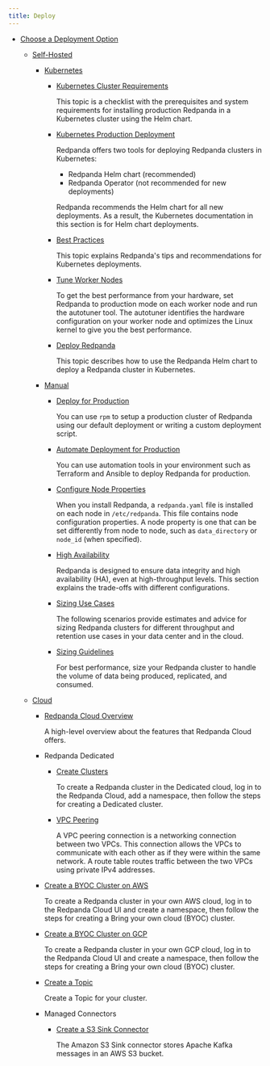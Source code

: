 ```yaml
---
title: Deploy
---
```


<head>
    <meta name="title" content="Deploy | Redpanda Docs"/>
    <meta name="description" content="Deploy."/>
</head>

- [Choose a Deployment Option](../deploy/deployment-option)
  - [Self-Hosted](../deploy/deployment-option/self-hosted)
    - [Kubernetes](../deploy/deployment-option/self-hosted/kubernetes)
      - [Kubernetes Cluster Requirements](../deploy/deployment-option/self-hosted/kubernetes/kubernetes-cluster-requirements)

          This topic is a checklist with the prerequisites and system requirements for installing production Redpanda in a Kubernetes cluster using the Helm chart.

      - [Kubernetes Production Deployment](../deploy/deployment-option/self-hosted/kubernetes/kubernetes-production-deployment)

          Redpanda offers two tools for deploying Redpanda clusters in Kubernetes:

          - Redpanda Helm chart (recommended)
          - Redpanda Operator (not recommended for new deployments)

          Redpanda recommends the Helm chart for all new deployments.
          As a result, the Kubernetes documentation in this section is for Helm chart deployments.

      - [Best Practices](../deploy/deployment-option/self-hosted/kubernetes/kubernetes-best-practices)

          This topic explains Redpanda's tips and recommendations for Kubernetes deployments.

      - [Tune Worker Nodes](../deploy/deployment-option/self-hosted/kubernetes/kubernetes-tune-workers)

          To get the best performance from your hardware, set Redpanda to production mode on each worker node and run the autotuner tool. The autotuner identifies the hardware configuration on your worker node and optimizes the Linux kernel to give you the best performance.

      - [Deploy Redpanda](../deploy/deployment-option/self-hosted/kubernetes/kubernetes-deploy)

          This topic describes how to use the Redpanda Helm chart to deploy a Redpanda cluster in Kubernetes.

    - [Manual](../deploy/deployment-option/self-hosted/manual)
      - [Deploy for Production](../deploy/deployment-option/self-hosted/manual/production/production-deployment)
        
          You can use `rpm` to setup a production cluster of Redpanda using our default deployment or writing a custom deployment script.

      - [Automate Deployment for Production](../deploy/deployment-option/self-hosted/manual/production/production-deployment-automation)
        
          You can use automation tools in your environment such as Terraform and Ansible to deploy Redpanda for production.

      - [Configure Node Properties](../deploy/deployment-option/self-hosted/manual/node-property-configuration)

          When you install Redpanda, a `redpanda.yaml` file is installed on each node in `/etc/redpanda`. This file contains node configuration properties. A node property is one that can be set differently from node to node, such as `data_directory` or `node_id` (when specified).

      - [High Availability](../deploy/deployment-option/self-hosted/manual/high-availability)

          Redpanda is designed to ensure data integrity and high availability (HA), even at high-throughput levels. This section explains the trade-offs with different configurations.

      - [Sizing Use Cases](../deploy/deployment-option/self-hosted/manual/sizing-use-cases)
        
          The following scenarios provide estimates and advice for sizing Redpanda clusters for different throughput and retention use cases in your data center and in the cloud.

      - [Sizing Guidelines](../deploy/deployment-option/self-hosted/manual/sizing)

          For best performance, size your Redpanda cluster to handle the volume of data being produced, replicated, and consumed.


  - [Cloud](../deploy/deployment-option/cloud)
    - [Redpanda Cloud Overview](../deploy/deployment-option/cloud/dedicated-byoc)

        A high-level overview about the features that Redpanda Cloud offers.

    - Redpanda Dedicated
      - [Create Clusters](../deploy/deployment-option/cloud/create-dedicated-cloud-cluster-aws)
        
        To create a Redpanda cluster in the Dedicated cloud, log in to the Redpanda Cloud, add a namespace, then follow the steps for creating a Dedicated cluster.

      - [VPC Peering](../deploy/deployment-option/cloud/vpc-peering)
      
        A VPC peering connection is a networking connection between two VPCs. This connection allows the VPCs to communicate with each other as if they were within the same network. A route table routes traffic between the two VPCs using private IPv4 addresses.

    - [Create a BYOC Cluster on AWS](../deploy/deployment-option/cloud/create-byoc-cluster-aws)

        To create a Redpanda cluster in your own AWS cloud, log in to the Redpanda Cloud UI and create a namespace, then follow the steps for creating a Bring your own cloud (BYOC) cluster.

    - [Create a BYOC Cluster on GCP](../deploy/deployment-option/cloud/create-byoc-cluster-gcp)

        To create a Redpanda cluster in your own GCP cloud, log in to the Redpanda Cloud UI and create a namespace, then follow the steps for creating a Bring your own cloud (BYOC) cluster.

    - [Create a Topic](../deploy/deployment-option/cloud/create-topic)

        Create a Topic for your cluster.

    - Managed Connectors
      - [Create a S3 Sink Connector](../deploy/deployment-option/cloud/managed-connectors/create-s3-sink-connector)
      
        The Amazon S3 Sink connector stores Apache Kafka messages in an AWS S3 bucket.